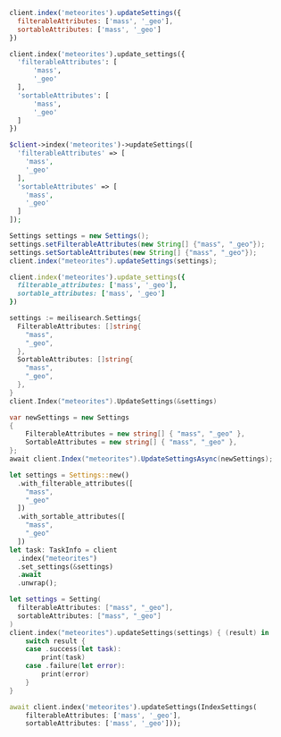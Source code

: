 <CodeGroup>

```javascript JS
client.index('meteorites').updateSettings({
  filterableAttributes: ['mass', '_geo'],
  sortableAttributes: ['mass', '_geo']
})
```

```python Python
client.index('meteorites').update_settings({
  'filterableAttributes': [
      'mass',
      '_geo'
  ],
  'sortableAttributes': [
      'mass',
      '_geo'
  ]
})
```

```php PHP
$client->index('meteorites')->updateSettings([
  'filterableAttributes' => [
    'mass',
    '_geo'
  ],
  'sortableAttributes' => [
    'mass',
    '_geo'
  ]
]);
```

```java Java
Settings settings = new Settings();
settings.setFilterableAttributes(new String[] {"mass", "_geo"});
settings.setSortableAttributes(new String[] {"mass", "_geo"});
client.index("meteorites").updateSettings(settings);
```

```ruby Ruby
client.index('meteorites').update_settings({
  filterable_attributes: ['mass', '_geo'],
  sortable_attributes: ['mass', '_geo']
})
```

```go Go
settings := meilisearch.Settings{
  FilterableAttributes: []string{
    "mass",
    "_geo",
  },
  SortableAttributes: []string{
    "mass",
    "_geo",
  },
}
client.Index("meteorites").UpdateSettings(&settings)
```

```csharp C#
var newSettings = new Settings
{
    FilterableAttributes = new string[] { "mass", "_geo" },
    SortableAttributes = new string[] { "mass", "_geo" },
};
await client.Index("meteorites").UpdateSettingsAsync(newSettings);
```

```rust Rust
let settings = Settings::new()
  .with_filterable_attributes([
    "mass",
    "_geo"
  ])
  .with_sortable_attributes([
    "mass",
    "_geo"
  ])
let task: TaskInfo = client
  .index("meteorites")
  .set_settings(&settings)
  .await
  .unwrap();
```

```swift Swift
let settings = Setting(
  filterableAttributes: ["mass", "_geo"],
  sortableAttributes: ["mass", "_geo"]
)
client.index("meteorites").updateSettings(settings) { (result) in
    switch result {
    case .success(let task):
        print(task)
    case .failure(let error):
        print(error)
    }
}
```

```dart Dart
await client.index('meteorites').updateSettings(IndexSettings(
    filterableAttributes: ['mass', '_geo'],
    sortableAttributes: ['mass', '_geo']));
```
</CodeGroup>